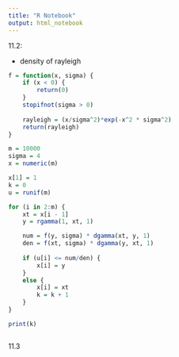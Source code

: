 ```yaml
---
title: "R Notebook"
output: html_notebook
---
```



11.2: 

- density of rayleigh 
```r
f = function(x, sigma) {
    if (x < 0) {
        return(0)
    }
    stopifnot(sigma > 0)
    
    rayleigh = (x/sigma^2)*exp(-x^2 * sigma^2)
    return(rayleigh)
}

```

```r
m = 10000
sigma = 4
x = numeric(m)

x[1] = 1
k = 0
u = runif(m)

for (i in 2:m) {
    xt = x[i - 1]
    y = rgamma(1, xt, 1)

    num = f(y, sigma) * dgamma(xt, y, 1)
    den = f(xt, sigma) * dgamma(y, xt, 1)
    
    if (u[i] <= num/den) {
        x[i] = y
    }
    else {
        x[i] = xt
        k = k + 1
    }
}

print(k)
```
```r

```


11.3
```r

```


